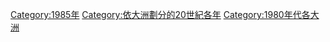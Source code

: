{{Year by category
| m = 1
| c = 9
| d = 8
| y = 5
| cat = 各大洲
| sortkey = *
| in =
| parent = 依大洲劃分的20世紀各年
| subcat = 1980年代各大洲
}}
{{Commons category|1985 by continent}}

[[Category:1985年|Category:1985年]]
[[Category:依大洲劃分的20世紀各年|Category:依大洲劃分的20世紀各年]]
[[Category:1980年代各大洲|Category:1980年代各大洲]]